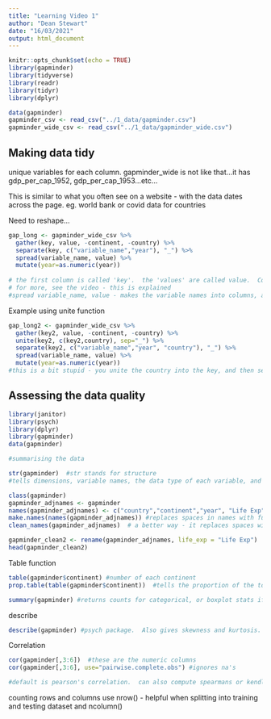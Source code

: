 ```yaml
---
title: "Learning Video 1"
author: "Dean Stewart"
date: "16/03/2021"
output: html_document
---
```


```r
knitr::opts_chunk$set(echo = TRUE)
library(gapminder)
library(tidyverse)
library(readr)
library(tidyr)
library(dplyr)

data(gapminder)
gapminder_csv <- read_csv("../1_data/gapminder.csv")
gapminder_wide_csv <- read_csv("../1_data/gapminder_wide.csv")


```

## Making data tidy

unique variables for each column.
gapminder_wide is not like that...it has gdp_per_cap_1952, gdp_per_cap_1953...etc...

This is similar to what you often see on a website - with the data dates across the page.  eg. world bank or covid data for countries

Need to reshape...
```r
gap_long <- gapminder_wide_csv %>%
  gather(key, value, -continent, -country) %>%
  separate(key, c("variable_name","year"), "_") %>%
  spread(variable_name, value) %>%
  mutate(year=as.numeric(year))
  
# the first column is called 'key'.  the 'values' are called value.  Continent and country are ignored
# for more, see the video - this is explained
#spread variable_name, value - makes the variable names into columns, and then assigns the values to them.
```

Example using unite function
```r
gap_long2 <- gapminder_wide_csv %>%
  gather(key2, value, -continent, -country) %>%
  unite(key2, c(key2,country), sep="_") %>%
  separate(key2, c("variable_name","year", "country"), "_") %>%
  spread(variable_name, value) %>%
  mutate(year=as.numeric(year))
#this is a bit stupid - you unite the country into the key, and then separate it back out.  Just for demo of the unite function
```



## Assessing the data quality


```r
library(janitor)
library(psych)
library(dplyr)
library(gapminder)
data(gapminder)

#summarising the data

str(gapminder)  #str stands for structure
#tells dimensions, variable names, the data type of each variable, and sample values for each variable.

class(gapminder)
gapminder_adjnames <- gapminder
names(gapminder_adjnames) <- c("country","continent","year", "Life Exp", "population", "Gdp per Cap") #just change to 'not clean' header names
make.names(names(gapminder_adjnames)) #replaces spaces in names with full stop
clean_names(gapminder_adjnames)  # a better way - it replaces spaces with "_"

gapminder_clean2 <- rename(gapminder_adjnames, life_exp = "Life Exp")  #I only renamed one column to keep up with the video!
head(gapminder_clean2)


```
Table function
```r
table(gapminder$continent) #number of each continent
prop.table(table(gapminder$continent))  #tells the proportion of the total in each continent...ie count, but then divided by total

summary(gapminder) #returns counts for categorical, or boxplot stats if it's numeric
```

describe
```r
describe(gapminder) #psych package.  Also gives skewness and kurtosis.  Handy if we're using models that are normally distributed, for example.  if normal, you can just use linear regression, for example
```

Correlation
```r
cor(gapminder[,3:6])  #these are the numeric columns
cor(gapminder[,3:6], use="pairwise.complete.obs") #ignores na's

#default is pearson's correlation.  can also compute spearmans or kendles


```

counting rows and columns
use nrow() - helpful when splitting into training and testing dataset
and ncolumn()


